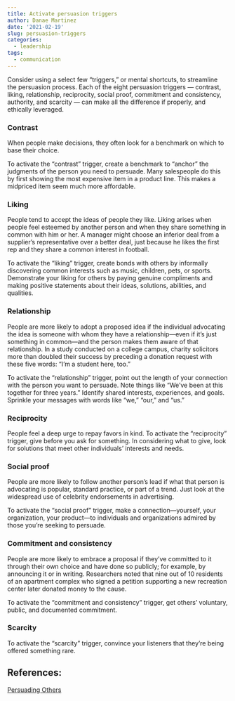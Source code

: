 ```yaml
---
title: Activate persuasion triggers
author: Danae Martinez
date: '2021-02-19'
slug: persuasion-triggers
categories:
  - leadership
tags:
  - communication
---
```


Consider using a select few "triggers," or mental shortcuts, to streamline the persuasion process. Each of the eight persuasion triggers — contrast, liking, relationship, reciprocity, social proof, commitment and consistency, authority, and scarcity — can make all the difference if properly, and ethically leveraged.

### Contrast

When people make decisions, they often look for a benchmark on which to base their choice.

To activate the “contrast” trigger, create a benchmark to "anchor" the judgments of the person you need to persuade. Many salespeople do this by first showing the most expensive item in a product line. This makes a midpriced item seem much more affordable.

### Liking

People tend to accept the ideas of people they like. Liking arises when people feel esteemed by another person and when they share something in common with him or her. A manager might choose an inferior deal from a supplier's representative over a better deal, just because he likes the first rep and they share a common interest in football.

To activate the "liking" trigger, create bonds with others by informally discovering common interests such as music, children, pets, or sports. Demonstrate your liking for others by paying genuine compliments and making positive statements about their ideas, solutions, abilities, and qualities.

### Relationship

People are more likely to adopt a proposed idea if the individual advocating the idea is someone with whom they have a relationship—even if it's just something in common—and the person makes them aware of that relationship. In a study conducted on a college campus, charity solicitors more than doubled their success by preceding a donation request with these five words: "I'm a student here, too."

To activate the "relationship" trigger, point out the length of your connection with the person you want to persuade. Note things like "We've been at this together for three years." Identify shared interests, experiences, and goals. Sprinkle your messages with words like "we," "our," and "us."

### Reciprocity

People feel a deep urge to repay favors in kind. To activate the “reciprocity” trigger, give before you ask for something. In considering what to give, look for solutions that meet other individuals' interests and needs.

### Social proof

People are more likely to follow another person's lead if what that person is advocating is popular, standard practice, or part of a trend. Just look at the widespread use of celebrity endorsements in advertising.

To activate the "social proof" trigger, make a connection—yourself, your organization, your product—to individuals and organizations admired by those you're seeking to persuade.

### Commitment and consistency

People are more likely to embrace a proposal if they've committed to it through their own choice and have done so publicly; for example, by announcing it or in writing. Researchers noted that nine out of 10 residents of an apartment complex who signed a petition supporting a new recreation center later donated money to the cause.

To activate the “commitment and consistency” trigger, get others' voluntary, public, and documented commitment.

### Scarcity

To activate the “scarcity” trigger, convince your listeners that they’re being offered something rare.


## References: 

[Persuading Others](https://edls.myhbp.org/hmm12/content/persuading_others/landingpage.html)